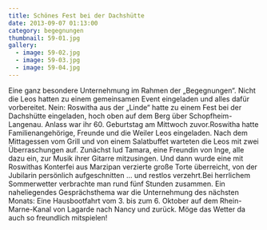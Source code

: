 ```yaml
---
title: Schönes Fest bei der Dachshütte
date: 2013-09-07 01:13:00
category: begegnungen
thumbnail: 59-01.jpg
gallery:
  - image: 59-02.jpg
  - image: 59-03.jpg
  - image: 59-04.jpg
---
```


Eine ganz besondere Unternehmung im Rahmen der „Begegnungen“. Nicht die Leos hatten zu einem gemeinsamen Event eingeladen und alles dafür vorbereitet. Nein: Roswitha aus der „Linde“ hatte zu einem Fest bei der Dachshütte eingeladen, hoch oben auf dem Berg über Schopfheim-Langenau. Anlass war ihr 60. Geburtstag am Mittwoch zuvor.Roswitha hatte Familienangehörige, Freunde und die Weiler Leos eingeladen. Nach dem Mittagessen vom Grill und von einem Salatbuffet warteten die Leos mit zwei Überraschungen auf. Zunächst lud Tamara, eine Freundin von Inge, alle dazu ein, zur Musik ihrer Gitarre mitzusingen. Und dann wurde eine mit Roswithas Konterfei aus Marzipan verzierte große Torte überreicht, von der Jubilarin persönlich aufgeschnitten … und restlos verzehrt.Bei herrlichem Sommerwetter verbrachte man rund fünf Stunden zusammen. Ein naheliegendes Gesprächsthema war die Unternehmung des nächsten Monats: Eine Hausbootfahrt vom 3. bis zum 6. Oktober auf dem Rhein-Marne-Kanal von Lagarde nach Nancy und zurück. Möge das Wetter da auch so freundlich mitspielen!

